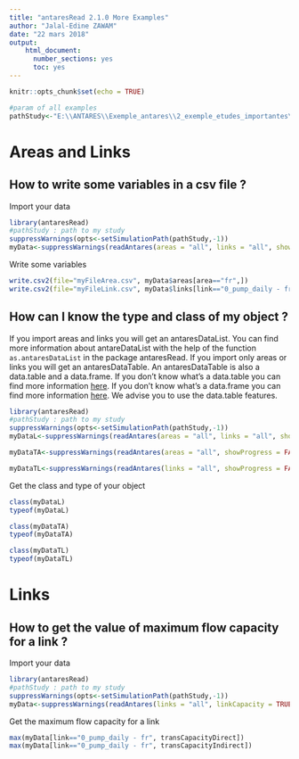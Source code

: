 ---
title: "antaresRead 2.1.0 More Examples"
author: "Jalal-Edine ZAWAM"
date: "22 mars 2018"
output:
    html_document:
      number_sections: yes
      toc: yes
---

```{r setup, include=FALSE}
knitr::opts_chunk$set(echo = TRUE)
```

```{r param, echo=FALSE}

#param of all examples
pathStudy<-"E:\\ANTARES\\Exemple_antares\\2_exemple_etudes_importantes\\TYNDP\\ST2030\\ST2030"

```


# Areas and Links


## How to write some variables in a csv file ? 

Import your data 

```{r importExCsv, echo=TRUE}
library(antaresRead)
#pathStudy : path to my study 
suppressWarnings(opts<-setSimulationPath(pathStudy,-1))
myData<-suppressWarnings(readAntares(areas = "all", links = "all", showProgress = FALSE, select = c("economy", "FLOW LIN.", "CONG. PROB +", "CONG. PROB -")))
```

Write some variables 


```{r writeCsv, echo=TRUE}

write.csv2(file="myFileArea.csv", myData$areas[area=="fr",])
write.csv2(file="myFileLink.csv", myData$links[link=="0_pump_daily - fr", ])
```

## How can I know the type and class of my object ? 

If you import areas and links you will get an antaresDataList. You can find more information about antareDataList with the help of the function `as.antaresDataList` in the package antaresRead. 
If you import only areas or links you will get an antaresDataTable. An antaresDataTable is also a data.table and a data.frame. If you don't know what's a data.table you can find more information [here](https://github.com/Rdatatable/data.table/wiki). If you don't know what's a data.frame you can find more information [here](http://www.r-tutor.com/r-introduction/data-frame). We advise you to use the data.table features. 

```{r classList, echo=TRUE}
library(antaresRead)
#pathStudy : path to my study 
suppressWarnings(opts<-setSimulationPath(pathStudy,-1))
myDataL<-suppressWarnings(readAntares(areas = "all", links = "all", showProgress = FALSE, select = c("economy")))

myDataTA<-suppressWarnings(readAntares(areas = "all", showProgress = FALSE, select = c("economy")))

myDataTL<-suppressWarnings(readAntares(links = "all", showProgress = FALSE))

```

Get the class and type of your object


```{r getClass, echo=TRUE}
class(myDataL)
typeof(myDataL)

class(myDataTA)
typeof(myDataTA)

class(myDataTL)
typeof(myDataTL)
```

# Links 

## How to get the value of maximum flow capacity for a link ? 

Import your data 
```{r importCapaLink, echo=TRUE}
library(antaresRead)
#pathStudy : path to my study 
suppressWarnings(opts<-setSimulationPath(pathStudy,-1))
myData<-suppressWarnings(readAntares(links = "all", linkCapacity = TRUE, showProgress = FALSE))
```

Get the maximum flow capacity for a link


```{r maximumFlow, echo=TRUE}
max(myData[link=="0_pump_daily - fr", transCapacityDirect])
max(myData[link=="0_pump_daily - fr", transCapacityIndirect])
```